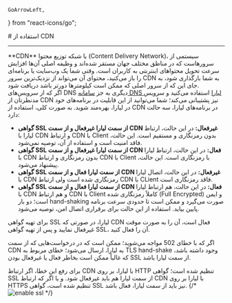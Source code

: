     GoArrowLeft,
} from "react-icons/go";


<Layout>
<Head>
<title>مستندات استفاده از CDN - لیارا</title>
<meta property="og:title" content="مستندات خدمات رایانش ابری لیارا" />
<meta property="og:description" content="مستندات مربوط به نحوه استفاده از CDN در لیارا"  />
<meta property="og:image" content="https://files.liara.ir/liara/logos/liara-poster.jpg" />
</Head>
# استفاده از CDN

<hr className="mb-2" />
**CDN** یا شبکه توزیع محتوا (Content Delivery Network)، سیستمی از سرورهاست که در مناطق مختلف جهان مستقر شده‌اند و وظیفه اصلی آن‌ها افزایش سرعت تحویل محتواهای اینترنتی به کاربران است. وقتی شما یک وب‌سایت یا برنامه‌ای را باز می‌کنید، محتوای آن می‌تواند از نزدیک‌ترین سرور CDN به شما بارگذاری شود، به جای این که از سرور اصلی که ممکن است کیلومترها دورتر باشد دریافت شود.

<div className="h-4" />
اگر که از سرویس‌های DNS دیگری به جز <a href="/dns-management-system/about/" className="text-[#2196f3]">سامانه DNS لیارا</a> استفاده می‌کنید و 
سرویس مدنظرتان از CDN نیز پشتیبانی می‌کند؛ شما می‌توانید از این قابلیت در 
برنامه‌های خود در لیارا، بهره‌مند شوید.
به صورت کلی، استفاده از CDN در برنامه‌های لیارا، سه حالت دارد:

<div className="h-4" />
<ul>
    <li><b>گواهی SSL از سمت لیارا غیرفعال و از سمت CDN غیرفعال:</b> در این حالت، ارتباط لیارا با CDN و ارتباط CDN با Client بدون رمزنگاری و مستقیم است. این حالت، فاقد امنیت است و استفاده از آن، توصیه نمی‌شود.</li>
    <div className="h-1" />
    <li><b>گواهی SSL از سمت لیارا غیرفعال و از سمت CDN فعال:</b> در این حالت، ارتباط لیارا با CDN بدون رمزنگاری و ارتباط CDN با Client با رمزنگاری است. این حالت، پیشنهاد می‌شود.</li>
    <div className="h-1" />
    <li><b>گواهی SSL از سمت لیارا فعال و از سمت CDN غیرفعال:</b> در این حالت، اتصال لیارا با CDN رمزنگاری شده است ولی ارتباط CDN با CLient فاقد رمز‌نگاری است.</li>
    <div className="h-1" />
    <li><b>گواهی SSL از سمت لیارا فعال و از سمت CDN فعال:</b> در این حالت، هم ارتباط لیارا با CDN و هم ارتباط CDN با Client کاملاً رمزنگاری شده (Full Encrypted) و ایمن است؛ دو بار hand-shaking صورت می‌گیرد و ممکن است تا حدودی سرعت برنامه پایین بیاید. استفاده از این حالت برای برقراری اتصال امن، توصیه می‌شود. </li>
    <div className="h-1" />
</ul>
<div className="h-4" />

<Alert variant="warning">
<p>
    برای تهیه گواهی SSL لیارا،
    در صورتی که CDN فعال است، آن را به صورت موقت غیرفعال نمایید و پس از تهیه گواهی SSL، آن را فعال کنید.
</p>
</Alert>

<Section id="fix-502-cdn" title="رفع خطای 502 هنگام استفاده از CDN" />
اگر که با خطای 502 مواجه می‌شوید؛ ممکن است که 
در درخواست‌هایی که از سمت CDN به لیارا، ارسال می‌شود؛ خطای مربوط به TLS hand-shake وجود داشته باشد،
که غالباً ممکن است بخاطر فعال یا غیرفعال بودن SSL از سمت لیارا باشد. 

برای رفع این خطا، اگر ارتباط CDN با لیارا، بر روی <Important>HTTP</Important> تنظیم شده است؛ گواهی SSL از سمت لیارا هم باید غیرفعال شود. 
و یا اگر که ارتباط CDN با لیارا بر روی <Important>HTTPS</Important> تنظیم شده است، گواهی SSL نیز باید از سمت لیارا، فعال باشد.
{/* <img src="https://files.liara.ir/liara/docs/enable-ssl-domain.gif" alt="enable ssl"/> */}

</Layout>